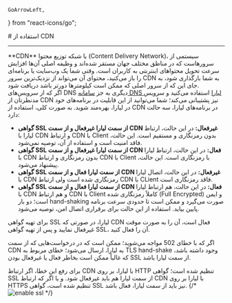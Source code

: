     GoArrowLeft,
} from "react-icons/go";


<Layout>
<Head>
<title>مستندات استفاده از CDN - لیارا</title>
<meta property="og:title" content="مستندات خدمات رایانش ابری لیارا" />
<meta property="og:description" content="مستندات مربوط به نحوه استفاده از CDN در لیارا"  />
<meta property="og:image" content="https://files.liara.ir/liara/logos/liara-poster.jpg" />
</Head>
# استفاده از CDN

<hr className="mb-2" />
**CDN** یا شبکه توزیع محتوا (Content Delivery Network)، سیستمی از سرورهاست که در مناطق مختلف جهان مستقر شده‌اند و وظیفه اصلی آن‌ها افزایش سرعت تحویل محتواهای اینترنتی به کاربران است. وقتی شما یک وب‌سایت یا برنامه‌ای را باز می‌کنید، محتوای آن می‌تواند از نزدیک‌ترین سرور CDN به شما بارگذاری شود، به جای این که از سرور اصلی که ممکن است کیلومترها دورتر باشد دریافت شود.

<div className="h-4" />
اگر که از سرویس‌های DNS دیگری به جز <a href="/dns-management-system/about/" className="text-[#2196f3]">سامانه DNS لیارا</a> استفاده می‌کنید و 
سرویس مدنظرتان از CDN نیز پشتیبانی می‌کند؛ شما می‌توانید از این قابلیت در 
برنامه‌های خود در لیارا، بهره‌مند شوید.
به صورت کلی، استفاده از CDN در برنامه‌های لیارا، سه حالت دارد:

<div className="h-4" />
<ul>
    <li><b>گواهی SSL از سمت لیارا غیرفعال و از سمت CDN غیرفعال:</b> در این حالت، ارتباط لیارا با CDN و ارتباط CDN با Client بدون رمزنگاری و مستقیم است. این حالت، فاقد امنیت است و استفاده از آن، توصیه نمی‌شود.</li>
    <div className="h-1" />
    <li><b>گواهی SSL از سمت لیارا غیرفعال و از سمت CDN فعال:</b> در این حالت، ارتباط لیارا با CDN بدون رمزنگاری و ارتباط CDN با Client با رمزنگاری است. این حالت، پیشنهاد می‌شود.</li>
    <div className="h-1" />
    <li><b>گواهی SSL از سمت لیارا فعال و از سمت CDN غیرفعال:</b> در این حالت، اتصال لیارا با CDN رمزنگاری شده است ولی ارتباط CDN با CLient فاقد رمز‌نگاری است.</li>
    <div className="h-1" />
    <li><b>گواهی SSL از سمت لیارا فعال و از سمت CDN فعال:</b> در این حالت، هم ارتباط لیارا با CDN و هم ارتباط CDN با Client کاملاً رمزنگاری شده (Full Encrypted) و ایمن است؛ دو بار hand-shaking صورت می‌گیرد و ممکن است تا حدودی سرعت برنامه پایین بیاید. استفاده از این حالت برای برقراری اتصال امن، توصیه می‌شود. </li>
    <div className="h-1" />
</ul>
<div className="h-4" />

<Alert variant="warning">
<p>
    برای تهیه گواهی SSL لیارا،
    در صورتی که CDN فعال است، آن را به صورت موقت غیرفعال نمایید و پس از تهیه گواهی SSL، آن را فعال کنید.
</p>
</Alert>

<Section id="fix-502-cdn" title="رفع خطای 502 هنگام استفاده از CDN" />
اگر که با خطای 502 مواجه می‌شوید؛ ممکن است که 
در درخواست‌هایی که از سمت CDN به لیارا، ارسال می‌شود؛ خطای مربوط به TLS hand-shake وجود داشته باشد،
که غالباً ممکن است بخاطر فعال یا غیرفعال بودن SSL از سمت لیارا باشد. 

برای رفع این خطا، اگر ارتباط CDN با لیارا، بر روی <Important>HTTP</Important> تنظیم شده است؛ گواهی SSL از سمت لیارا هم باید غیرفعال شود. 
و یا اگر که ارتباط CDN با لیارا بر روی <Important>HTTPS</Important> تنظیم شده است، گواهی SSL نیز باید از سمت لیارا، فعال باشد.
{/* <img src="https://files.liara.ir/liara/docs/enable-ssl-domain.gif" alt="enable ssl"/> */}

</Layout>